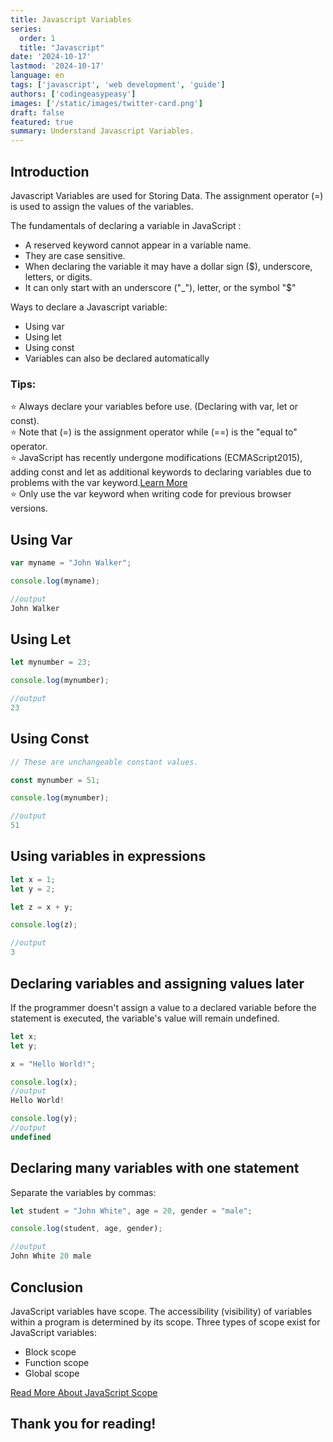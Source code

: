 ```yaml
---
title: Javascript Variables
series:
  order: 1
  title: "Javascript"
date: '2024-10-17'
lastmod: '2024-10-17'
language: en
tags: ['javascript', 'web development', 'guide']
authors: ['codingeasypeasy']
images: ['/static/images/twitter-card.png']
draft: false
featured: true
summary: Understand Javascript Variables.
---
```


## Introduction

Javascript Variables are used for Storing Data. The assignment operator (=) is used to assign the values of the variables.

The fundamentals of declaring a variable in JavaScript :
- A reserved keyword cannot appear in a variable name.
- They are case sensitive.
- When declaring the variable it may have a dollar sign ($), underscore, letters, or digits.
- It can only start with an underscore ("_"), letter, or the symbol "$"

Ways to declare a Javascript variable:
- Using var
- Using let
- Using const
- Variables can also be declared automatically

### Tips: 

⭐ Always declare your variables before use. (Declaring with var, let or const). <br /> 
⭐ Note that (=) is the assignment operator while (==) is the "equal to" operator. <br /> 
⭐ JavaScript has recently undergone modifications (ECMAScript2015), adding const and let as additional keywords to declaring variables due to problems with the var keyword.[Learn More](https://www.codingeasypeasy.com/) <br /> 
⭐ Only use the var keyword when writing code for previous browser versions.

## Using Var

```ts:contentlayer.config.ts
var myname = "John Walker";

console.log(myname);

//output
John Walker
```

## Using Let

```ts:contentlayer.config.ts
let mynumber = 23;

console.log(mynumber);

//output
23
```

## Using Const

```ts:contentlayer.config.ts
// These are unchangeable constant values.

const mynumber = 51;

console.log(mynumber);

//output
51
```

## Using variables in expressions

```ts:contentlayer.config.ts
let x = 1;
let y = 2;

let z = x + y;

console.log(z);

//output
3
```

## Declaring variables and assigning values later

If the programmer doesn't assign a value to a declared variable before the statement is executed, the variable's value will remain undefined.

```ts:contentlayer.config.ts
let x;
let y;

x = "Hello World!";

console.log(x);
//output
Hello World!

console.log(y);
//output
undefined
```

## Declaring many variables with one statement

Separate the variables by commas:

```ts:contentlayer.config.ts
let student = "John White", age = 20, gender = "male";

console.log(student, age, gender);

//output
John White 20 male
```

## Conclusion

JavaScript variables have scope.
The accessibility (visibility) of variables within a program is determined by its scope.
Three types of scope exist for JavaScript variables:
- Block scope
- Function scope
- Global scope

[Read More About JavaScript Scope](https://www.codingeasypeasy.com/) 

## Thank you for reading!